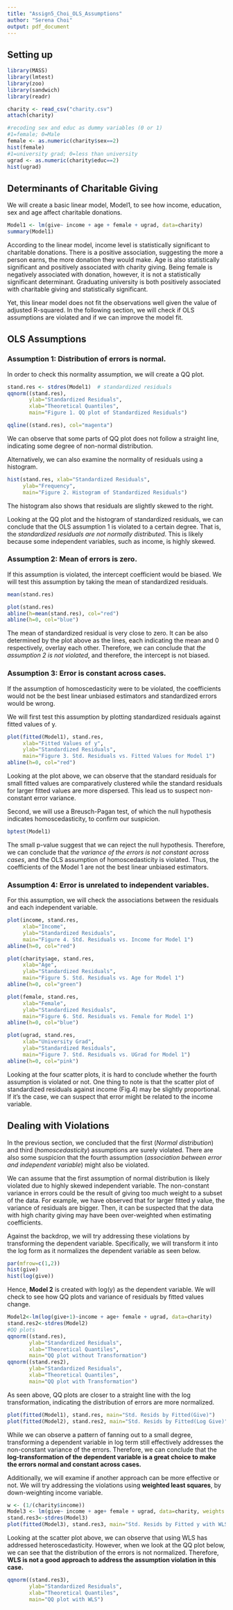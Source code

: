 ```yaml
---
title: "Assign5_Choi_OLS_Assumptions"
author: "Serena Choi"
output: pdf_document
---
```



## Setting up 
```r
library(MASS)
library(lmtest)
library(zoo)
library(sandwich)
library(readr)
```

```r
charity <- read_csv("charity.csv")
attach(charity)

#recoding sex and educ as dummy variables (0 or 1)
#1=female; 0=Male
female <- as.numeric(charity$sex==2)
hist(female)
#1=university grad; 0=less than university
ugrad <- as.numeric(charity$educ==2)
hist(ugrad)
```


## Determinants of Charitable Giving

We will create a basic linear model, Model1, to see how income, education, sex and age affect charitable donations. 

```r
Model1 <- lm(give~ income + age + female + ugrad, data=charity)
summary(Model1)
```

According to the linear model, income level is statistically significant to charitable donations. There is a positive association, suggesting the more a person earns, the more donation they would make. Age is also statistically significant and positively associated with charity giving. Being female is negatively associated with donation, however, it is not a statistically significant determinant. Graduating university is both positively associated with charitable giving and statistically significant. 

Yet, this linear model does not fit the observations well given the value of adjusted R-squared. In the following section, we will check if OLS assumptions are violated and if we can improve the model fit. 



## OLS Assumptions

### Assumption 1: Distribution of errors is normal. 

In order to check this normality assumption, we will create a QQ plot. 
```r
stand.res <- stdres(Model1)  # standardized residuals
qqnorm((stand.res),
       ylab="Standardized Residuals",
       xlab="Theoretical Quantiles",
       main="Figure 1. QQ plot of Standardized Residuals")

qqline((stand.res), col="magenta")
```
We can observe that some parts of QQ plot does not follow a straight line, indicating some degree of non-normal distribution. 

Alternatively, we can also examine the normality of residuals using a histogram. 
```r
hist(stand.res, xlab="Standardized Residuals", 
     ylab="Frequency",
     main="Figure 2. Histogram of Standardized Residuals")
```
The histogram also shows that residuals are slightly skewed to the right. 

Looking at the QQ plot and the histogram of standardized residuals, we can conclude that the OLS assumption 1 is violated to a certain degree. That is, the *standardized residuals are not normally distributed*. This is likely because some independent variables, such as income, is highly skewed. 


### Assumption 2: Mean of errors is zero. 

If this assumption is violated, the intercept coefficient would be biased. We will test this assumption by taking the mean of standardized residuals. 

```r
mean(stand.res)
```

```r
plot(stand.res)
abline(h=mean(stand.res), col="red")  
abline(h=0, col="blue")  
```
The mean of standardized residual is very close to zero. It can be also determined by the plot above as the lines, each indicating the mean and 0 respectively, overlay each other. Therefore, we can conclude that *the assumption 2 is not violated*, and therefore, the intercept is not biased. 


### Assumption 3: Error is constant across cases. 
If the assumption of homoscedasticity were to be violated, the coefficients would not be the best linear unbiased estimators and standardized errors would be wrong. 

We will first test this assumption by plotting standardized residuals against fitted values of y.

```r
plot(fitted(Model1), stand.res,
     xlab="Fitted Values of y",
     ylab="Standardized Residuals",
     main="Figure 3. Std. Residuals vs. Fitted Values for Model 1")
abline(h=0, col="red")
```
Looking at the plot above, we can observe that the standard residuals for small fitted values are comparatively clustered while the standard residuals for larger fitted values are more dispersed. This lead us to suspect non-constant error variance. 

Second, we will use a Breusch-Pagan test, of which the null hypothesis indicates homoscedasticity, to confirm our suspicion. 
```r
bptest(Model1)
```

The small p-value suggest that we can reject the null hypothesis. Therefore, we can conclude that *the variance of the errors is not constant across cases*, and the OLS assumption of homoscedasticity is violated. Thus, the coefficients of the Model 1 are not the best linear unbiased estimators. 

### Assumption 4: Error is unrelated to independent variables. 

For this assumption, we will check the associations between the residuals and each independent variable. 

```r
plot(income, stand.res,
     xlab="Income",
     ylab="Standardized Residuals",
     main="Figure 4. Std. Residuals vs. Income for Model 1")
abline(h=0, col="red")
```

```r
plot(charity$age, stand.res,
     xlab="Age",
     ylab="Standardized Residuals",
     main="Figure 5. Std. Residuals vs. Age for Model 1")
abline(h=0, col="green")
```
```r
plot(female, stand.res,
     xlab="Female",
     ylab="Standardized Residuals",
     main="Figure 6. Std. Residuals vs. Female for Model 1")
abline(h=0, col="blue")
```
```r
plot(ugrad, stand.res,
     xlab="University Grad",
     ylab="Standardized Residuals",
     main="Figure 7. Std. Residuals vs. UGrad for Model 1")
abline(h=0, col="pink")
```
Looking at the four scatter plots, it is hard to conclude whether the fourth assumption is violated or not. One thing to note is that the scatter plot of standardized residuals against income (Fig.4) may be slightly proportional. If it's the case, we can suspect that error might be related to the income variable. 


## Dealing with Violations 

In the previous section, we concluded that the first (*Normal distribution*) and third (*homoscedasticity*) assumptions are surely violated. There are also some suspicion that the fourth assumption (*association between error and independent variable*) might also be violated. 

We can assume that the first assumption of normal distribution is likely violated due to highly skewed independent variable. The non-constant variance in errors could be the result of giving too much weight to a subset of the data. For example, we have observed that for larger fitted y value, the variance of residuals are bigger. Then, it can be suspected that the data with high charity giving may have been over-weighted when estimating coefficients. 

Against the backdrop, we will try addressing these violations by transforming the dependent variable. Specifically, we will transform it into the log form as it normalizes the dependent variable as seen below. 
```r
par(mfrow=c(1,2)) 
hist(give)  
hist(log(give))	
```

Hence, **Model 2** is created with log(y) as the dependent variable. We will check to see how QQ plots and variance of residuals by fitted values change. 
```r
Model2<-lm(log(give+1)~income + age+ female + ugrad, data=charity)
stand.res2<-stdres(Model2)
#QQ plots
qqnorm((stand.res),
       ylab="Standardized Residuals",
       xlab="Theoretical Quantiles",
       main="QQ plot without Transformation")
qqnorm((stand.res2),
       ylab="Standardized Residuals",
       xlab="Theoretical Quantiles",
       main="QQ plot with Transformation")
```
As seen above, QQ plots are closer to a straight line with the log transformation, indicating the distribution of errors are more normalized. 

```r
plot(fitted(Model1), stand.res, main="Std. Resids by Fitted(Give)")
plot(fitted(Model2), stand.res2, main="Std. Resids by Fitted(Log Give)")
```
While we can observe a pattern of fanning out to a small degree, transforming a dependent variable in log term still effectively addresses the non-constant variance of the errors. Therefore, we can conclude that the **log-transformation of the dependent variable is a great choice to make the errors normal and constant across cases.** 


Additionally, we will examine if another approach can be more effective or not. We will try addressing the violations using **weighted least squares**, by down-weighting income variable. 

```r
w <- (1/(charity$income))
Model3 <- lm(give~ income + age+ female + ugrad, data=charity, weights = w)
stand.res3<-stdres(Model3)
plot(fitted(Model3), stand.res3, main="Std. Resids by Fitted y with WLS")	
```
Looking at the scatter plot above, we can observe that using WLS has addressed heteroscedasticity. However, when we look at the QQ plot below, we can see that the distribution of the errors is not normalized. Therefore, **WLS is not a good approach to address the assumption violation in this case.**

```r
qqnorm((stand.res3),
       ylab="Standardized Residuals",
       xlab="Theoretical Quantiles",
       main="QQ plot with WLS")
```



